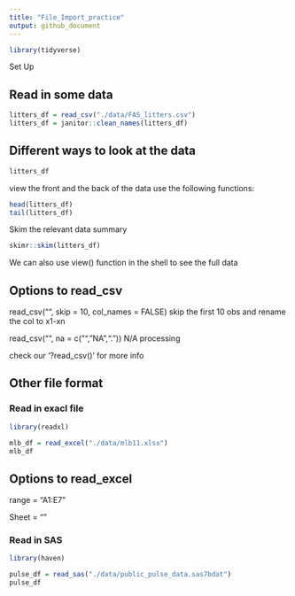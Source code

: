 ```yaml
---
title: "File_Import_practice"
output: github_document
---
```


```r
library(tidyverse)
```

Set Up

## Read in some data

```r
litters_df = read_csv("./data/FAS_litters.csv")
litters_df = janitor::clean_names(litters_df)
```


## Different ways to look at the data


```r
litters_df
```

view the front and the back of the data use the following functions:

```r
head(litters_df)
tail(litters_df)
```

Skim the relevant data summary

```r
skimr::skim(litters_df)
```

We can also use view() function in the shell to see the full data

## Options to read_csv

read_csv("", skip = 10, col_names = FALSE)    skip the first 10 obs and rename the col to x1-xn

read_csv("", na = c("", "NA","."))    N/A processing

check our '?read_csv()' for more info

## Other file format

### Read in exacl file

```r
library(readxl)
```

```r
mlb_df = read_excel("./data/mlb11.xlsx")
mlb_df
```

## Options to read_excel

range = "A1:E7"

Sheet = ""

### Read in SAS

```r
library(haven)
```

```r
pulse_df = read_sas("./data/public_pulse_data.sas7bdat")
pulse_df
```

